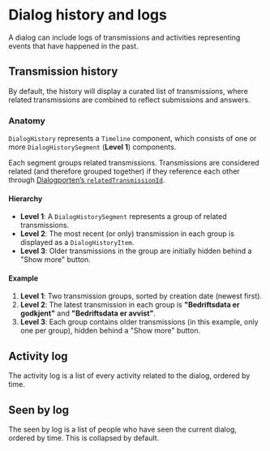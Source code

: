 
<Meta of={DialogHistoryStories} />

# Dialog history and logs

A dialog can include logs of transmissions and activities representing events that have happened in the past.

## Transmission history

By default, the history will display a curated list of transmissions, where related transmissions are combined to reflect submissions and answers.

### Anatomy

`DialogHistory` represents a `Timeline` component, which consists of one or more `DialogHistorySegment` (**Level 1**) components.

Each segment groups related transmissions. Transmissions are considered related (and therefore grouped together) if they reference each other through [Dialogporten’s `relatedTransmissionId`](https://docs.altinn.studio/dialogporten/reference/entities/transmission/#V1EndUserDialogsQueriesGet_DialogTransmission_relatedTransmissionId).

#### Hierarchy

- **Level 1**: A `DialogHistorySegment` represents a group of related transmissions.
- **Level 2**: The most recent (or only) transmission in each group is displayed as a `DialogHistoryItem`.
- **Level 3**: Older transmissions in the group are initially hidden behind a "Show more" button.

#### Example

1. **Level 1**: Two transmission groups, sorted by creation date (newest first).
2. **Level 2**: The latest transmission in each group is **"Bedriftsdata er godkjent"** and **"Bedriftsdata er avvist"**.
3. **Level 3**: Each group contains older transmissions (in this example, only one per group), hidden behind a "Show more" button.


<Canvas of={DialogHistoryStories.Default} />

## Activity log

The activity log is a list of every activity related to the dialog, ordered by time.

<Canvas of={DialogHistoryStories.ActivityLog} />

## Seen by log

The seen by log is a list of people who have seen the current dialog, ordered by time.
This is collapsed by default.

<Canvas of={SeenByLogStories.Collapsible} />
